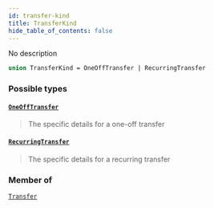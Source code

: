 ```yaml
---
id: transfer-kind
title: TransferKind
hide_table_of_contents: false
---
```








No description

```graphql
union TransferKind = OneOffTransfer | RecurringTransfer
```


### Possible types

#### [`OneOffTransfer`](/docs/testnet/graphql/objects/one-off-transfer) <Badge class="secondary" text="object"/>
> The specific details for a one-off transfer
> 

#### [`RecurringTransfer`](/docs/testnet/graphql/objects/recurring-transfer) <Badge class="secondary" text="object"/>
> The specific details for a recurring transfer
> 



### Member of

[`Transfer`](/docs/testnet/graphql/objects/transfer)  <Badge class="secondary" text="object"/>



